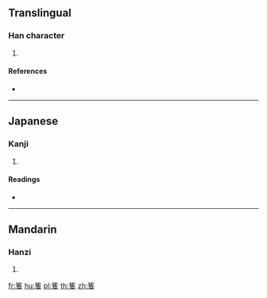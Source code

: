 {{character info/new}}
==Translingual==

===Han character===
{{Han char|rn=118|rad=竹|as=10|sn=16|four=|canj=HOGE}}

# {{defn|Han|sort=竹10}}

====References====
* {{Han ref|kx=0893.390|dkj=26308|dj=1320.370|hdz=53001.100|uh=7BD7|ud=31703}}

----

==Japanese==

===Kanji===
{{ja-kanji|grade=|rs=竹10}}

# {{defn|lang=ja|sort=竹10}}

====Readings====
* {{ja-readings|on=[[わく]] (waku)|kun=|nanori=}}

----

==Mandarin==

===Hanzi===
{{cmn-hanzi|pin=[[yuè]] ([[yue4]])|wg=yüeh<sup>4</sup>}}

# {{defn|lang=cmn|sort=竹10}}

[[fr:篗]]
[[hu:篗]]
[[pl:篗]]
[[th:篗]]
[[zh:篗]]